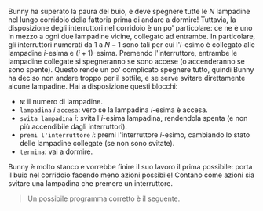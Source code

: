 
Bunny ha superato la paura del buio, e deve spegnere tutte le $N$ lampadine nel lungo corridoio della fattoria prima di andare a dormire!
Tuttavia, la disposizione degli interruttori nel corridoio è un po' particolare: ce ne è uno in mezzo a ogni due lampadine vicine, collegato ad entrambe.
In particolare, gli interruttori numerati da $1$ a $N-1$ sono tali per cui l'$i$-esimo è collegato alle lampadine $i$-esima e $(i+1)$-esima.
Premendo l'interruttore, entrambe le lampadine collegate si spegneranno se sono accese (o accenderanno se sono spente).
Questo rende un po' complicato spegnere tutto, quindi Bunny ha deciso non andare troppo per il sottile, e se serve svitare direttamente alcune lampadine.
Hai a disposizione questi blocchi:

- `N`: il numero di lampadine.
- `lampadina` $i$ `accesa`: vero se la lampadina $i$-esima è accesa.
- `svita lampadina` $i$: svita l'$i$-esima lampadina, rendendola spenta (e non più accendibile dagli interruttori).
- `premi l'interruttore` $i$: premi l'interruttore $i$-esimo, cambiando lo stato delle lampadine collegate (se non sono svitate).
- `termina`: vai a dormire.

Bunny è molto stanco e vorrebbe finire il suo lavoro il prima possibile: porta il buio nel corridoio facendo meno azioni possibile!
Contano come azioni sia svitare una lampadina che premere un interruttore.

<Blockly
  customBlocks={customBlocks}
  initialBlocks={initialBlocks}
  testcases={testcases}
  visualizer={Visualizer}
/>

> Un possibile programma corretto è il seguente.
